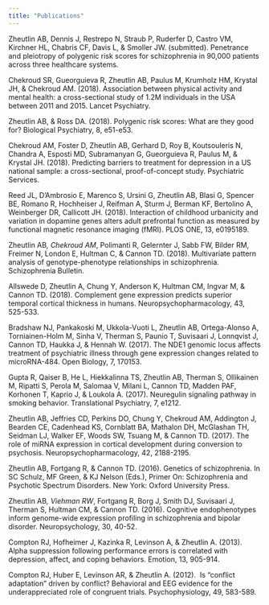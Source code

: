 ```yaml
---
title: "Publications"
---
```


Zheutlin AB, Dennis J, Restrepo N, Straub P, Ruderfer D, Castro VM, Kirchner HL, Chabris CF, Davis L, & Smoller JW. (submitted). Penetrance and pleiotropy of polygenic risk scores for schizophrenia in 90,000 patients across three healthcare systems. 

Chekroud SR, Gueorguieva R, Zheutlin AB, Paulus M, Krumholz HM, Krystal JH, & Chekroud AM. (2018). Association between physical activity and mental health: a cross-sectional study of 1.2M individuals in the USA between 2011 and 2015. Lancet Psychiatry.

Zheutlin AB, & Ross DA. (2018). Polygenic risk scores: What are they good for? Biological Psychiatry, 8, e51-e53.

Chekroud AM, Foster D, Zheutlin AB, Gerhard D, Roy B, Koutsouleris N, Chandra A, Esposti MD, Subramanyan G, Gueorguieva R, Paulus M, & Krystal JH. (2018). Predicting barriers to treatment for depression in a US national sample: a cross-sectional, proof-of-concept study. Psychiatric Services.

Reed JL, D’Ambrosio E, Marenco S, Ursini G, Zheutlin AB, Blasi G, Spencer BE, Romano R, Hochheiser J, Reifman A, Sturm J, Berman KF, Bertolino A, Weinberger DR, Callicott JH. (2018). Interaction of childhood urbanicity and variation in dopamine genes alters adult prefrontal function as measured by functional magnetic resonance imaging (fMRI). PLOS ONE, 13, e0195189.

Zheutlin AB*, Chekroud AM*, Polimanti R, Gelernter J, Sabb FW, Bilder RM, Freimer N, London E, Hultman C, & Cannon TD. (2018). Multivariate pattern analysis of genotype-phenotype relationships in schizophrenia. Schizophrenia Bulletin.

Allswede D, Zheutlin A, Chung Y, Anderson K, Hultman CM, Ingvar M, & Cannon TD. (2018). Complement gene expression predicts superior temporal cortical thickness in humans. Neuropsychopharmacology, 43, 525-533.

Bradshaw NJ, Pankakoski M, Ukkola-Vuoti L, Zheutlin AB, Ortega-Alonso A, Torniainen-Holm M, Sinha V, Therman S, Paunio T, Suvisaari J, Lonnqvist J, Cannon TD, Haukka J, & Hennah W. (2017). The NDE1 genomic locus affects treatment of psychiatric illness through gene expression changes related to microRNA-484. Open Biology, 7, 170153.

Gupta R, Qaiser B, He L, Hiekkalinna TS, Zheutlin AB, Therman S, Ollikainen M, Ripatti S, Perola M, Salomaa V, Milani L, Cannon TD, Madden PAF, Korhonen T, Kaprio J, & Loukola A. (2017). Neuregulin signaling pathway in smoking behavior. Translational Psychiatry, 7, e1212. 

Zheutlin AB, Jeffries CD, Perkins DO, Chung Y, Chekroud AM, Addington J, Bearden CE, Cadenhead KS, Cornblatt BA, Mathalon DH, McGlashan TH, Seidman LJ, Walker EF, Woods SW, Tsuang M, & Cannon TD. (2017). The role of miRNA expression in cortical development during conversion to psychosis. Neuropsychopharmacology, 42, 2188-2195.

Zheutlin AB, Fortgang R, & Cannon TD. (2016). Genetics of schizophrenia. In SC Schulz, MF Green, & KJ Nelson (Eds.), Primer On: Schizophrenia and Psychotic Spectrum Disorders. New York: Oxford University Press. 

Zheutlin AB*, Viehman RW*, Fortgang R, Borg J, Smith DJ, Suvisaari J, Therman S, Hultman CM, & Cannon TD. (2016). Cognitive endophenotypes inform genome-wide expression profiling in schizophrenia and bipolar disorder. Neuropsychology, 30, 40-52.

Compton RJ, Hofheimer J, Kazinka R, Levinson A, & Zheutlin A. (2013). Alpha suppression following performance errors is correlated with depression, affect, and coping behaviors. Emotion, 13, 905-914.

Compton RJ, Huber E, Levinson AR, & Zheutlin A. (2012).  Is “conflict adaptation” driven by conflict? Behavioral and EEG evidence for the underappreciated role of congruent trials. Psychophysiology, 49, 583-589. 

